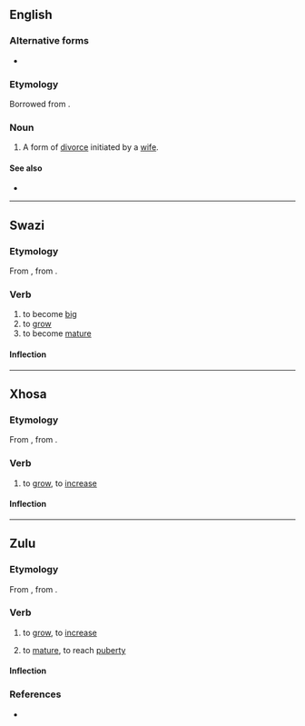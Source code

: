 ==English==

===Alternative forms===
* {{l|en|khul'}}

===Etymology===
Borrowed from {{bor|en|ar|خُلْع}}.

===Noun===
{{wikipedia}}
{{en-noun|-}}

# {{lb|en|Islam}} A form of [[divorce]] initiated by a [[wife]].

====See also====
* {{l|en|talaq}}

----

==Swazi==

===Etymology===
From {{inh|ss|bnt-ngu-pro|}}, from {{inh|ss|bnt-pro|*-kʊ́da}}.

===Verb===
{{ss-verb|khúla}}

# to become [[big]]
# to [[grow]]
# to become [[mature]]

====Inflection====
{{rfinfl|ss|verb}}

----

==Xhosa==

===Etymology===
From {{inh|xh|bnt-ngu-pro|}}, from {{inh|xh|bnt-pro|*-kʊ́da}}.

===Verb===
{{xh-verb|khûla}}

# {{lb|xh|intransitive}} to [[grow]], to [[increase]]

====Inflection====
{{rfinfl|xh|verb}}

----

==Zulu==

===Etymology===
From {{inh|zu|bnt-ngu-pro|}}, from {{inh|zu|bnt-pro|*-kʊ́da}}.

===Verb===
{{zu-verb|khûla}}

# {{lb|zu|intransitive}} to [[grow]], to [[increase]]
# {{lb|zu|intransitive}} to [[mature]], to reach [[puberty]]

====Inflection====
{{zu-infl-verb|HH}}

===References===
* {{R:zu:ZED||3.9}}